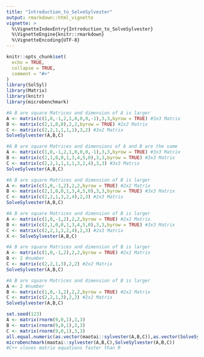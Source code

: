 ```yaml
---
title: "Introduction_to_SolveSylvester"
output: rmarkdown::html_vignette
vignette: >
  %\VignetteIndexEntry{Introduction_to_SolveSylvester}
  %\VignetteEngine{knitr::rmarkdown}
  %\VignetteEncoding{UTF-8}
---
```


```r
knitr::opts_chunk$set(
  echo = TRUE,
  collapse = TRUE,
  comment = "#>"
)
library(SolSyl)
library(Matrix)
library(knitr)
library(microbenchmark)
```

```r
#A B are square Matrices and dimension of A is larger
A <- matrix(c(1,0,-1,2,1,0,0,0,-1),3,3,byrow = TRUE) #3x3 Matrix
B <- matrix(c(2,1,0,0),2,2,byrow = TRUE) #2x2 Matrix
C <- matrix(c(2,2,1,1,1,1),3,2) #3x2 Matrix
SolveSylvester(A,B,C)
```

```r
#A B are square Matrices and dimensions of A and B are the same
A <- matrix(c(1,0,-1,2,1,0,0,0,-1),3,3,byrow = TRUE) #3x3 Matrix
B <- matrix(c(2,1,0,0,1,3,4,5,0),3,3,byrow = TRUE) #3x3 Matrix
C <- matrix(c(2,2,1,1,1,1,3,2,4),3,3) #3x3 Matrix
SolveSylvester(A,B,C)
```

```r
#A B are square Matrices and dimension of B is larger
A <- matrix(c(1,0,-1,2),2,2,byrow = TRUE) #2x2 Matrix
B <- matrix(c(2,1,0,0,1,3,4,5,0),3,3,byrow = TRUE) #3x3 Matrix
C <- matrix(c(2,2,1,3,2,4),2,3) #2x3 Matrix
SolveSylvester(A,B,C)
```

```r
#A B are square Matrices and dimension of B is larger
A <- matrix(c(1,0,-1,2),2,2,byrow = TRUE) #2x2 Matrix
B <- matrix(c(2,1,0,0,1,3,4,5,0),3,3,byrow = TRUE) #3x3 Matrix
C <- matrix(c(2,2,1,3,2,4),2,3) #2x3 Matrix
X <- SolveSylvester(A,B,C)
```

```r
#A B are square Matrices and dimension of B is larger
A <- matrix(c(1,0,-1,2),2,2,byrow = TRUE) #2x2 Matrix
B <- 2 #number
C <- matrix(c(2,2,1,3),2,2) #2x2 Matrix
SolveSylvester(A,B,C)
```

```r
#A B are square Matrices and dimension of B is larger
A <- 2 #number
B <- matrix(c(1,0,-1,2),2,2,byrow = TRUE) #2x2 Matrix
C <- matrix(c(2,2,1,3),2,2) #2x2 Matrix
SolveSylvester(A,B,C)
```


```r
set.seed(123)
A <- matrix(rnorm(9,0,1),3,3)
B <- matrix(rnorm(9,0,1),3,3)
C <- matrix(rnorm(9,0,1),3,3)
all.equal.numeric(as.vector(maotai::sylvester(A,B,C)),as.vector(SolveSylvester(A,B,C)))
microbenchmark(maotai::sylvester(A,B,C),SolveSylvester(A,B,C))
#C++ sloves matrix equations faster than R 
```

